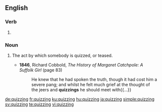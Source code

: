 ==English==

===Verb===
{{head|en|present participle}}

# {{present participle of|quiz|lang=en|nocat=1}}

===Noun===
{{en-noun}}

# {{label|en|dated}} The act by which somebody is quizzed, or teased.
#* '''1846''', Richard Cobbold, ''The History of Margaret Catchpole: A Suffolk Girl'' (page 83)
#*: He knew that he had spoken the truth, though it had cost him a severe pang; and whilst he felt much grief at the thought of the jeers and '''quizzings''' he should meet with{{...}}

[[de:quizzing]]
[[fr:quizzing]]
[[ku:quizzing]]
[[hu:quizzing]]
[[ja:quizzing]]
[[simple:quizzing]]
[[sv:quizzing]]
[[te:quizzing]]
[[vi:quizzing]]